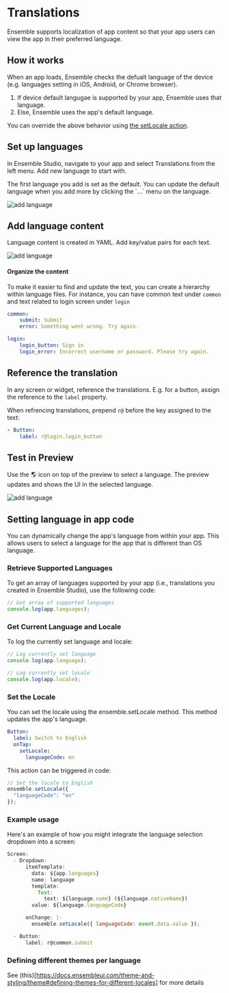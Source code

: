 
# Translations

Ensemble supports localization of app content so that your app users can view the app in their preferred language.

## How it works

When an app loads, Ensemble checks the defualt language of the device (e.g. languages setting in iOS, Android, or Chrome browser). 

1. If device default langugae is supported by your app, Ensemble uses that language.
2. Else, Ensemble uses the app's default language.

You can override the above behavior using [the setLocale action](#set-the-locale).


## Set up languages

In Ensemble Studio, navigate to your app and select Translations from the left menu. Add new language to start with.

<Callout type="info">
  The first language you add is set as the default. You can update the default language when you add more by clicking the `...` menu on the language.
</Callout>


![add language](/images/translations/add-language.png)

## Add language content

Language content is created in YAML. Add key/value pairs for each text.

![add language](/images/translations/add-language-content.png)

#### Organize the content

To make it easier to find and update the text, you can create a hierarchy within language files. For instance, you can have common text under `common` and text related to login screen under `login`

```yaml
common:
    submit: Submit
    error: Something went wrong. Try again.

login:
    login_button: Sign in
    login_error: Incorrect username or password. Please try again.

```


## Reference the translation

In any screen or widget, reference the translations. E.g. for a button, assign the reference to the `label` property.

When refrencing translations, prepend `r@` before the key assigned to the text:


```yaml
- Button:
    label: r@login.login_button
```


## Test in Preview

Use the 🌎 icon on top of the preview to select a language. The preview updates and shows the UI in the selected language.

![add language](/images/translations/test-language.png)


## Setting language in app code

You can dynamically change the app's language from within your app. This allows users to select a language for the app that is different than OS language.

### Retrieve Supported Languages

To get an array of languages supported by your app (i.e., translations you created in Ensemble Studio), use the following code:

```javascript
// Get array of supported languages
console.log(app.languages);
```

### Get Current Language and Locale
To log the currently set language and locale:

```javascript
// Log currently set language
console.log(app.language);

// Log currently set locale
console.log(app.locale);
```

### Set the Locale
You can set the locale using the ensemble.setLocale method. This method updates the app's language.

```yaml
Button:
  label: Switch to English
  onTap:
    setLocale:
      languageCode: en
```

This action can be triggered in code:

```javascript
// Set the locale to English
ensemble.setLocale({
  "languageCode": "en"
});
```


### Example usage
Here's an example of how you might integrate the language selection dropdown into a screen:

```javascript
Screen:
  - Dropdown:
      itemTemplate:
        data: ${app.languages}
        name: language
        template:
          Text:
            text: ${language.name} (${language.nativeName})
        value: ${language.languageCode}

      onChange: |-
        ensemble.setLocale({ languageCode: event.data.value });

  - Button:
      label: r@common.submit
```
### Defining different themes per language
See (this)[https://docs.ensembleui.com/theme-and-styling/theme#defining-themes-for-different-locales] for more details
